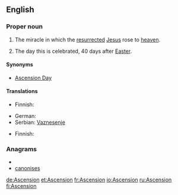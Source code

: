 {{also|ascension|ascensión|Ascensión}}
==English==

===Proper noun===
{{en-proper noun}}

# {{Christianity}} The miracle in which the [[resurrected]] [[Jesus]] rose to [[heaven]].
# The day this is celebrated, 40 days after [[Easter]].

====Synonyms====
* {{sense|day}} [[Ascension Day]]

====Translations====
{{trans-top|Christian miracle}}
* Finnish: {{t-|fi|taivaaseenastuminen}}
{{trans-mid}}
* German: {{t|de|Christi Himmelfahrt}}
* Serbian: [[Vaznesenje]] {{n}}
{{trans-bottom}}
{{trans-top|day celebrated}}
* Finnish: {{t+|fi|helatorstai}}
{{trans-mid}}
{{trans-bottom}}

===Anagrams===
* {{alphagram|aceinnoss}}
* [[canonises#English|canonises]]


[[de:Ascension]]
[[et:Ascension]]
[[fr:Ascension]]
[[io:Ascension]]
[[ru:Ascension]]
[[fi:Ascension]]